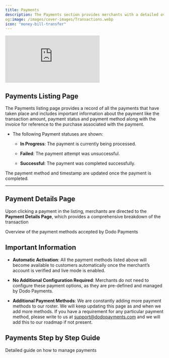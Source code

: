 ```yaml
---
title: Payments
description: The Payments section provides merchants with a detailed overview of all payment transactions. Merchants can track payment statuses, initiate refunds, and access payment details for each transaction.
og:image: /images/cover-images/Transactions.webp
icon: "money-bill-transfer"
---
```


<Frame>
    <iframe 
        className="w-full aspect-video rounded-md" 
        src="https://www.youtube.com/embed/9sJSIzbU0Z0 "
        title="Checkout Experience | Dodo Payments"
        frameBorder="0"
        allow="accelerometer; autoplay; clipboard-write; encrypted-media; gyroscope; picture-in-picture"
        allowFullScreen
    >
    </iframe>
</Frame>

## **Payments Listing Page**

The Payments listing page provides a record of all the payments that have taken place and includes important information about the payment like the transaction amount, payment status and payment method along with the invoice for reference to the purchase associated with the payment.&#x20;

* The following Payment statuses are shown:

  * **In Progress**: The payment is currently being processed.

  * **Failed**: The payment attempt was unsuccessful.

  * **Successful**: The payment was completed successfully.

<Info>The payment method and timestamp are updated once the payment is completed.</Info>

***

## **Payment Details Page**

Upon clicking a payment in the listing, merchants are directed to the **Payment Details Page**, which provides a comprehensive breakdown of the transaction

<Card title="Payment Methods Accepted" horizontal icon="credit-card" href="/features/payment-methods">Overview of the payment methods accepted by Dodo Payments</Card>

## **Important Information**

* **Automatic Activation**: All the payment methods listed above will become available to customers automatically once the merchant’s account is verified and live mode is enabled.

* **No Additional Configuration Required**: Merchants do not need to configure these payment options, as they are pre-defined and managed by Dodo Payments.

* **Additional Payment Methods**: We are constantly adding more payment methods to our roster. We will keep updating this page as and when we add more methods. If you have a requirement for any particular payment method, please write to us at [support@dodopayments.com](mailto:support@dodopayments.com) and we will add this to our roadmap if not present.

## Payments Step by Step Guide

<Card title="Payments Step by Step Guide" horizontal icon="file-invoice-dollar" href="/guides/payments-guide">Detailed guide on how to manage payments</Card>